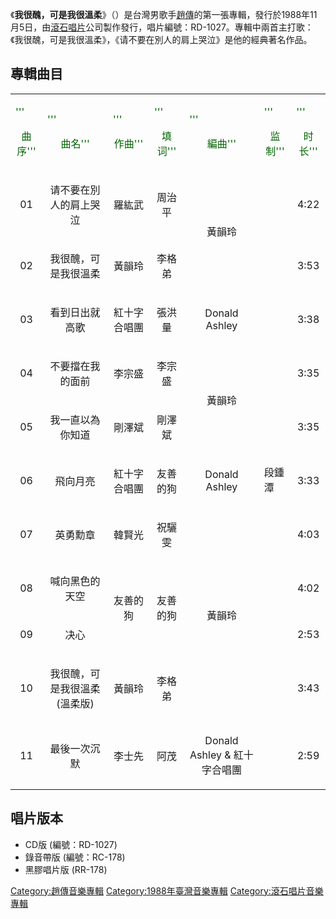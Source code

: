 {{unreferenced|time=2017-01-04T05:15:43+00:00}}
{{Infobox album <!-- See Wikipedia:WikiProject_Albums -->
| name       = 我很醜，可是我很溫柔
| type       = [[專輯|專輯]]
| artist     = [[趙傳|趙傳]]
| cover      = 
| released   = 1988年11月5日
| recorded   = 1988年
| language   = [[國語|國語]]
| genre      = [[國語流行音樂|國語流行音樂]]
| format     = [[黑胶唱片|黑胶唱片]] / [[卡式錄音帶|卡式錄音帶]] / [[CD|CD]]
| length     = 41 分 46 秒
| label      = [[滾石唱片|滾石唱片]]
<!-- 未知參數 | number     = RD-1027 -->
| producer   = [[友善的狗|友善的狗]] (沈光遠, 羅希, 羅紘武)
| prev_title = 
| prev_year  = 
| next_title = 我終於失去了你
| next_year  = 1989
}}
《'''我很醜，可是我很溫柔'''》（{{lang-en|'''I'm Not Good Looking, But I'm Very Gentle'''}}）是台灣男歌手[[趙傳|趙傳]]的第一張專輯，發行於1988年11月5日，由[[滾石唱片|滾石唱片]]公司製作發行，唱片編號：RD-1027。專輯中兩首主打歌：《我很醜，可是我很溫柔》，《请不要在別人的肩上哭泣》是他的經典著名作品。

==專輯曲目==

{| class="wikitable"
|-
| <font color=darkgreen>'''<center>曲序'''</font> || <font color=darkgreen>'''<center>曲名'''</font> || <font color=darkgreen>'''<center>作曲'''</font> || <font color=darkgreen>'''<center>填词'''</font> || <font color=darkgreen>'''<center>編曲'''</font> || <font color=darkgreen>'''<center>监制'''</font> || <font color=darkgreen>'''<center>时长'''</font>
|-
| <center>01 || <center>请不要在別人的肩上哭泣 || <center>羅紘武 || <center>周治平 || rowspan="2"|<center>黃韻玲 || rowspan="11"|段鍾潭 || <center>4:22
|-
| <center>02 || <center>我很醜，可是我很溫柔 || <center>黃韻玲 || <center>李格弟 || <center>3:53
|-
| <center>03 || <center>看到日出就高歌 || <center>紅十字合唱團 || <center>張洪量|| <center>Donald Ashley || <center>3:38
|-
| <center>04 || <center>不要擋在我的面前 || <center>李宗盛 || <center>李宗盛 || rowspan="2"|<center>黃韻玲 || <center>3:35
|-
| <center>05 || <center>我一直以為你知道 || <center>剛澤斌 || <center>剛澤斌 || <center>3:35
|-
| <center>06 || <center>飛向月亮 || <center>紅十字合唱團 || <center>友善的狗 || <center>Donald Ashley || <center>3:33
|-
| <center>07 || <center>英勇勳章 || <center>韓賢光 || <center>祝驪雯 || rowspan="4"|<center>黃韻玲 || <center>4:03
|-
| <center>08 || <center>喊向黑色的天空 || rowspan="2"|<center>友善的狗 || rowspan="2"|<center>友善的狗 || <center>4:02
|-
| <center>09 || <center>决心 || <center>2:53
|-
| <center>10 || <center>我很醜，可是我很溫柔 (溫柔版) || <center>黃韻玲 || <center>李格弟 || <center>3:43
|-
| <center>11 || <center>最後一次沉默 || <center>李士先 || <center>阿茂 || <center>Donald Ashley & 紅十字合唱團 || <center>2:59
|}

== 唱片版本 ==
*CD版 (編號：RD-1027)
*錄音帶版 (編號：RC-178)
*黑膠唱片版 (RR-178)

[[Category:趙傳音樂專輯|Category:趙傳音樂專輯]]
[[Category:1988年臺灣音樂專輯|Category:1988年臺灣音樂專輯]]
[[Category:滾石唱片音樂專輯|Category:滾石唱片音樂專輯]]